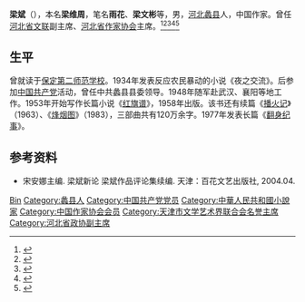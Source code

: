 {{Otheruses|other=名为梁斌的其他人物|梁斌}}

'''梁斌'''（{{bd|1914年||1996年|}}），本名'''梁维周'''，笔名'''雨花'''、'''梁文彬'''等，男，[[河北|河北]][[蠡县|蠡县]]人，中国作家。曾任[[河北省文联|河北省文联]]副主席、[[河北省作家协会|河北省作家协会]]主席。<ref>{{Cite web|title=梁斌简介|url=http://www.5156edu.com/writer/8657.html|accessdate=|work=|archive-date=2012-08-15|archive-url=https://web.archive.org/web/20120815191903/http://5156edu.com/writer/8657.html|dead-url=no}}</ref><ref>{{Cite book|title=20世纪中华人物名字号辞典|author=周家珍编著|publisher=法律出版社|year=2000|isbn=9787503628320|location=北京|pages=}}</ref><ref>{{Cite book|title=中国当代文学辞典|author=王庆生主编; 刘炳泽, 张皓, 陈其光副主编|publisher=武汉出版社|year=1996|isbn=|location=武汉|pages=}}</ref><ref>{{Cite book|title=中国当代文化名人小传|author=伍杰主编; 崔运玺, 王伟华, 周昌喜副主编|publisher=辽宁人民出版社|year=1993|isbn=9787205022938|location=沈阳|pages=}}</ref><ref>{{Cite book|title=中国现代文学词典 • 小说卷|author=徐廼翔主编|publisher=广西人民出版社|year=1989|isbn=|location=南宁|pages=}}</ref>

== 生平 ==
曾就读于[[保定第二师范学校|保定第二师范学校]]。1934年发表反应农民暴动的小说《夜之交流》。后参加[[中国共产党|中国共产党]]活动，曾任中共蠡县县委领导。1948年随军赴武汉、襄阳等地工作。1953年开始写作长篇小说《[[红旗谱|红旗谱]]》，1958年出版。该书还有续篇《[[播火记|播火记]]》（1963）、《[[烽烟图|烽烟图]]》（1983），三部曲共有120万余字。1977年发表长篇《[[翻身纪事|翻身纪事]]》。

== 参考资料 ==
{{reflist}}
* 宋安娜主编. 梁斌新论 梁斌作品评论集续编. 天津：百花文艺出版社, 2004.04.

{{Navboxes 
| title  = 梁斌在[[中国作家协会|中国作家协会]]的职务
| list1  =
{{中国作家协会第三届理事会}}
{{中国作家协会第四届理事会}}
}}
{{Navboxes 
| title  = 梁斌在[[中国文学艺术界联合会|中国文学艺术界联合会]]的职务
| list1  =
{{中国文学艺术界联合会第四届全国委员会}}
}}

{{Authority control}}
{{DEFAULTSORT:Liang梁}}
[[Category:梁姓|Bin]]
[[Category:蠡县人|Category:蠡县人]]
[[Category:中国共产党党员|Category:中国共产党党员]]
[[Category:中華人民共和國小說家|Category:中華人民共和國小說家]]
[[Category:中国作家协会会员|Category:中国作家协会会员]]
[[Category:天津市文学艺术界联合会名誉主席|Category:天津市文学艺术界联合会名誉主席]]
[[Category:河北省政协副主席|Category:河北省政协副主席]]